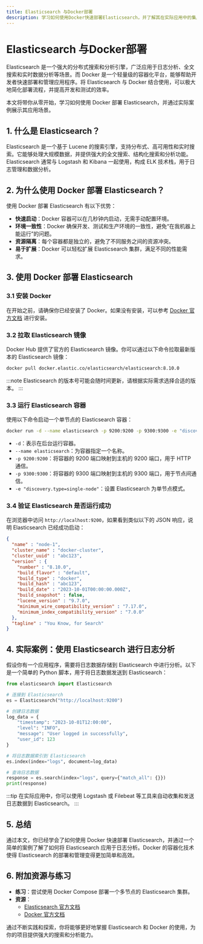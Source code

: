 ```yaml
---
title: Elasticsearch 与Docker部署
description: 学习如何使用Docker快速部署Elasticsearch，并了解其在实际应用中的集成方式。
---
```


# Elasticsearch 与Docker部署

Elasticsearch 是一个强大的分布式搜索和分析引擎，广泛应用于日志分析、全文搜索和实时数据分析等场景。而 Docker 是一个轻量级的容器化平台，能够帮助开发者快速部署和管理应用程序。将 Elasticsearch 与 Docker 结合使用，可以极大地简化部署流程，并提高开发和测试的效率。

本文将带你从零开始，学习如何使用 Docker 部署 Elasticsearch，并通过实际案例展示其应用场景。

## 1. 什么是 Elasticsearch？

Elasticsearch 是一个基于 Lucene 的搜索引擎，支持分布式、高可用性和实时搜索。它能够处理大规模数据，并提供强大的全文搜索、结构化搜索和分析功能。Elasticsearch 通常与 Logstash 和 Kibana 一起使用，构成 ELK 技术栈，用于日志管理和数据分析。

## 2. 为什么使用 Docker 部署 Elasticsearch？

使用 Docker 部署 Elasticsearch 有以下优势：

- **快速启动**：Docker 容器可以在几秒钟内启动，无需手动配置环境。
- **环境一致性**：Docker 确保开发、测试和生产环境的一致性，避免“在我机器上能运行”的问题。
- **资源隔离**：每个容器都是独立的，避免了不同服务之间的资源冲突。
- **易于扩展**：Docker 可以轻松扩展 Elasticsearch 集群，满足不同的性能需求。

## 3. 使用 Docker 部署 Elasticsearch

### 3.1 安装 Docker

在开始之前，请确保你已经安装了 Docker。如果没有安装，可以参考 [Docker 官方文档](https://docs.docker.com/get-docker/) 进行安装。

### 3.2 拉取 Elasticsearch 镜像

Docker Hub 提供了官方的 Elasticsearch 镜像。你可以通过以下命令拉取最新版本的 Elasticsearch 镜像：

```bash
docker pull docker.elastic.co/elasticsearch/elasticsearch:8.10.0
```

:::note
Elasticsearch 的版本号可能会随时间更新，请根据实际需求选择合适的版本。
:::

### 3.3 运行 Elasticsearch 容器

使用以下命令启动一个单节点的 Elasticsearch 容器：

```bash
docker run -d --name elasticsearch -p 9200:9200 -p 9300:9300 -e "discovery.type=single-node" docker.elastic.co/elasticsearch/elasticsearch:8.10.0
```

- `-d`：表示在后台运行容器。
- `--name elasticsearch`：为容器指定一个名称。
- `-p 9200:9200`：将容器的 9200 端口映射到主机的 9200 端口，用于 HTTP 通信。
- `-p 9300:9300`：将容器的 9300 端口映射到主机的 9300 端口，用于节点间通信。
- `-e "discovery.type=single-node"`：设置 Elasticsearch 为单节点模式。

### 3.4 验证 Elasticsearch 是否运行成功

在浏览器中访问 `http://localhost:9200`，如果看到类似以下的 JSON 响应，说明 Elasticsearch 已经成功启动：

```json
{
  "name" : "node-1",
  "cluster_name" : "docker-cluster",
  "cluster_uuid" : "abc123",
  "version" : {
    "number" : "8.10.0",
    "build_flavor" : "default",
    "build_type" : "docker",
    "build_hash" : "abc123",
    "build_date" : "2023-10-01T00:00:00.000Z",
    "build_snapshot" : false,
    "lucene_version" : "9.7.0",
    "minimum_wire_compatibility_version" : "7.17.0",
    "minimum_index_compatibility_version" : "7.0.0"
  },
  "tagline" : "You Know, for Search"
}
```

## 4. 实际案例：使用 Elasticsearch 进行日志分析

假设你有一个应用程序，需要将日志数据存储到 Elasticsearch 中进行分析。以下是一个简单的 Python 脚本，用于将日志数据发送到 Elasticsearch：

```python
from elasticsearch import Elasticsearch

# 连接到 Elasticsearch
es = Elasticsearch("http://localhost:9200")

# 创建日志数据
log_data = {
    "timestamp": "2023-10-01T12:00:00",
    "level": "INFO",
    "message": "User logged in successfully",
    "user_id": 123
}

# 将日志数据索引到 Elasticsearch
es.index(index="logs", document=log_data)

# 查询日志数据
response = es.search(index="logs", query={"match_all": {}})
print(response)
```

:::tip
在实际应用中，你可以使用 Logstash 或 Filebeat 等工具来自动收集和发送日志数据到 Elasticsearch。
:::

## 5. 总结

通过本文，你已经学会了如何使用 Docker 快速部署 Elasticsearch，并通过一个简单的案例了解了如何将 Elasticsearch 应用于日志分析。Docker 的容器化技术使得 Elasticsearch 的部署和管理变得更加简单和高效。

## 6. 附加资源与练习

- **练习**：尝试使用 Docker Compose 部署一个多节点的 Elasticsearch 集群。
- **资源**：
  - [Elasticsearch 官方文档](https://www.elastic.co/guide/en/elasticsearch/reference/current/index.html)
  - [Docker 官方文档](https://docs.docker.com/)

通过不断实践和探索，你将能够更好地掌握 Elasticsearch 和 Docker 的使用，为你的项目提供强大的搜索和分析能力。